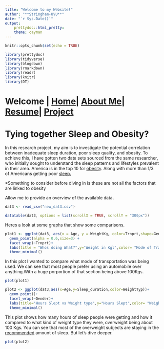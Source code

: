 ```yaml
---
title: "Welcome to my Website!"
author: "**Stringham-UVU**"
date: "`r Sys.Date()`"
output: 
    prettydoc::html_pretty:
    theme: cayman
---
```



```r
knitr::opts_chunk$set(echo = TRUE)

library(prettydoc)
library(tidyverse)
library(blogdown)
library(rmarkdown)
library(readr)
library(knitr)
library(DT)
```



# Welcome | [Home](ContactInfo.html)| [About Me](AboutMe.html)| [Resume](Resume.html)| [Project](Project.html)

# Tying together Sleep and Obesity?

In this research project, my aim is to investigate the potential correlation between inadequate sleep duration, poor sleep quality, and obesity. To achieve this, I have gotten two data sets sourced from the same researcher, who initially sought to understand the sleep patterns and lifestyles prevalent in their area. America is in the top 10 for [obesity](https://data.worldobesity.org/rankings/). Along with more than 1/3 of Americans getting poor [sleep.](https://www.ncoa.org/adviser/sleep/sleep-statistics/#:~:text=More%20than%20a%20third%20of,38%25%20of%20the%20general%20population.)

*Something to consider before diving in is these are not all the factors that are linked to obesity 

Allow me to provide an overview of the available data.

```r
dat3 <- read_csv("new_dat3.csv")
```

```r
datatable(dat3, options = list(scrollX = TRUE, scrollY = "300px"))
```

Heres a look at some graphs that show some comparisons.

```r
plot1 <- ggplot(dat3, aes(x = Age, y = WeightKg, color=Trnprt,shape=Gender)) +
  geom_point(alpha = 0.6,size=3) +
  facet_wrap(~Trnprt)+
  labs(title = "Whos doing What?",y="Weight in Kgl",color= "Mode of Transportation") +
  theme_minimal()
```

In this plot I wanted to compare what mode of transportation was being used. We can see that most people prefer using an automobile over anything.With a huge porportion of that section being above 100Kgs.
```r
plot(plot1)
```


```r
plot2 <- ggplot(dat3,aes(x=Age,y=Sleep_duration,color=WeightTyp))+
  geom_point()+
  facet_wrap(~Gender)+
  labs(title="Hours Slept vs Weight type",y="Hours Slept",color= "Weight Type")+
  theme_minimal()

```

This plot shows how many hours of sleep people were getting and how it compared to what kind of weight type they were, overweight being about 100 Kgs. You can see that most of the overweight subjects are staying in the [recommended](https://www.cdc.gov/sleep/features/getting-enough-sleep.html) amount of sleep. But let's dive deeper.


```r
plot(plot2)
```






